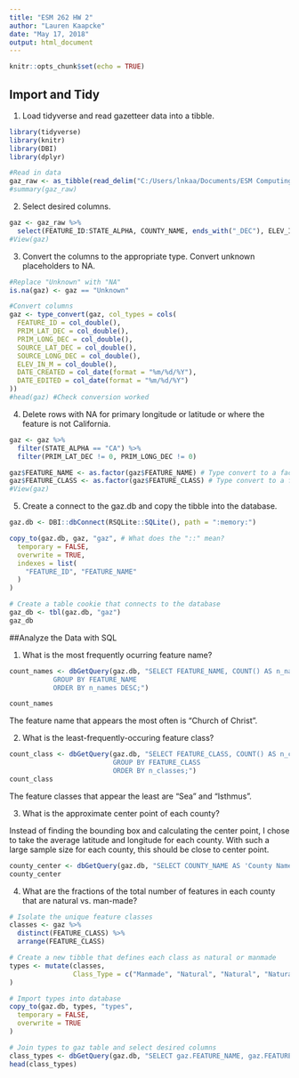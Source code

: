 ```yaml
---
title: "ESM 262 HW 2"
author: "Lauren Kaapcke"
date: "May 17, 2018"
output: html_document
---
```


```r
knitr::opts_chunk$set(echo = TRUE)
```

## Import and Tidy

1. Load tidyverse and read gazetteer data into a tibble. 

```r

library(tidyverse)
library(knitr)
library(DBI)
library(dplyr)

#Read in data
gaz_raw <- as_tibble(read_delim("C:/Users/lnkaa/Documents/ESM Computing/CA_Features_20180401.txt", delim = "|", col_names = T, col_types = cols(.default = col_character())))
#summary(gaz_raw)

```

2. Select desired columns.

```r

gaz <- gaz_raw %>% 
  select(FEATURE_ID:STATE_ALPHA, COUNTY_NAME, ends_with("_DEC"), ELEV_IN_M, MAP_NAME:DATE_EDITED)
#View(gaz)

```

3. Convert the columns to the appropriate type. Convert unknown placeholders to NA. 

```r

#Replace "Unknown" with "NA"
is.na(gaz) <- gaz == "Unknown"

#Convert columns
gaz <- type_convert(gaz, col_types = cols( 
  FEATURE_ID = col_double(),
  PRIM_LAT_DEC = col_double(),
  PRIM_LONG_DEC = col_double(),
  SOURCE_LAT_DEC = col_double(),
  SOURCE_LONG_DEC = col_double(),
  ELEV_IN_M = col_double(),
  DATE_CREATED = col_date(format = "%m/%d/%Y"),
  DATE_EDITED = col_date(format = "%m/%d/%Y")
))
#head(gaz) #Check conversion worked

```

4. Delete rows with NA for primary longitude or latitude or where the feature is not California.

```r

gaz <- gaz %>%
  filter(STATE_ALPHA == "CA") %>% 
  filter(PRIM_LAT_DEC != 0, PRIM_LONG_DEC != 0)

gaz$FEATURE_NAME <- as.factor(gaz$FEATURE_NAME) # Type convert to a factor
gaz$FEATURE_CLASS <- as.factor(gaz$FEATURE_CLASS) # Type convert to a factor
#View(gaz)

```

5. Create a connect to the gaz.db and copy the tibble into the database.

```r

gaz.db <- DBI::dbConnect(RSQLite::SQLite(), path = ":memory:")

copy_to(gaz.db, gaz, "gaz", # What does the "::" mean?
  temporary = FALSE, 
  overwrite = TRUE,
  indexes = list(
    "FEATURE_ID", "FEATURE_NAME" 
  )
)

# Create a table cookie that connects to the database
gaz_db <- tbl(gaz.db, "gaz")
gaz_db

```

##Analyze the Data with SQL

1. What is the most frequently ocurring feature name?

```r

count_names <- dbGetQuery(gaz.db, "SELECT FEATURE_NAME, COUNT() AS n_names FROM gaz
           GROUP BY FEATURE_NAME
           ORDER BY n_names DESC;")

count_names

```

The feature name that appears the most often is "Church of Christ".

2. What is the least-frequently-occuring feature class?

```r

count_class <- dbGetQuery(gaz.db, "SELECT FEATURE_CLASS, COUNT() AS n_classes FROM gaz
                          GROUP BY FEATURE_CLASS
                          ORDER BY n_classes;")
count_class
```

The feature classes that appear the least are "Sea" and "Isthmus".

3. What is the approximate center point of each county?

Instead of finding the bounding box and calculating the center point, I chose to take the average latitude and longitude for each county. With such a large sample size for each county, this should be close to center point.

```r

county_center <- dbGetQuery(gaz.db, "SELECT COUNTY_NAME AS 'County Name', AVG(PRIM_LAT_DEC) AS 'Center Latitude', AVG(PRIM_LONG_DEC) AS 'Center Longitude' FROM gaz GROUP BY COUNTY_NAME;")
county_center

```

4. What are the fractions of the total number of features in each county that are natural vs. man-made?

```r

# Isolate the unique feature classes
classes <- gaz %>% 
  distinct(FEATURE_CLASS) %>% 
  arrange(FEATURE_CLASS)

# Create a new tibble that defines each class as natural or manmade
types <- mutate(classes,
                Class_Type = c("Manmade", "Natural", "Natural", "Natural", "Natural", "Natural", "Natural", "Natural", "Natural", "Natural", "Manmade", "Manmade", "Manmade", "Natural", "Manmade", "Manmade", "Natural", "Manmade", "Manmade", "Natural", "Natural", "Manmade", "Manmade", "Natural", "Natural", "Natural", "Natural", "Natural", "Natural", "Manmade", "Manmade", "Natural", "Natural", "Natural", "Natural", "Natural", "Manmade", "Manmade", "Manmade", "Manmade", "Manmade", "Natural", "Natural", "Manmade", "Manmade", "Natural", "Natural", "Manmade", "Manmade", "Natural", "Manmade", "Natural", "Natural", "Natural", "Natural", "Natural", "Natural", "Manmade", "Manmade", "Manmade", "Natural", "Manmade", "Natural")
)

# Import types into database
copy_to(gaz.db, types, "types",
  temporary = FALSE, 
  overwrite = TRUE
)

# Join types to gaz table and select desired columns
class_types <- dbGetQuery(gaz.db, "SELECT gaz.FEATURE_NAME, gaz.FEATURE_CLASS, gaz.COUNTY_NAME, types.Class_Type FROM gaz JOIN types ON gaz.FEATURE_CLASS = types.FEATURE_CLASS;")
head(class_types)

```






